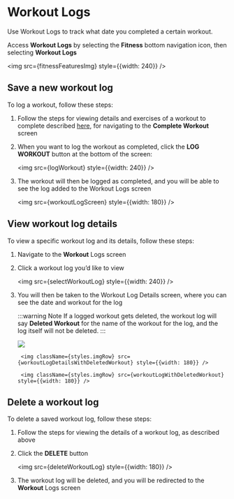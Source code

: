 
# Workout Logs
Use Workout Logs to track what date you completed a certain workout.

Access **Workout Logs** by selecting the **Fitness** bottom navigation icon, then selecting **Workout Logs**

   <img src={fitnessFeaturesImg} style={{width: 240}} />

## Save a new workout log

To log a workout, follow these steps: 

1. Follow the steps for viewing details and exercises of a workout to complete described [here](./custom-workouts#view-and-progress-through-a-workout),
 for navigating to the **Complete Workout** screen 
2. When you want to log the workout as completed, click the **LOG WORKOUT** button at the bottom of the screen: 

    <img src={logWorkout} style={{width: 240}} />
 
 
3. The workout will then be logged as completed, and you will be able to see the log added to the Workout Logs screen  

    <img src={workoutLogScreen} style={{width: 180}} />


## View workout log details
To view a specific workout log and its details, follow these steps: 

1. Navigate to the **Workout** Logs screen 
2. Click a workout log you’d like to view 
 
    <img src={selectWorkoutLog} style={{width: 240}} />
 
3. You will then be taken to the Workout Log Details screen, where you can see the date and workout for the log 

    :::warning Note
        If a logged workout gets deleted, the workout log will say **Deleted 
        Workout** for the name of the workout for the log, and the log itself will not be 
        deleted.
    ::: 

    <div>
        <img className={styles.imgRow} src={workoutLogDetails} style={{width: 180}} />

        <img className={styles.imgRow} src={workoutLogDetailsWithDeletedWorkout} style={{width: 180}} />

        <img className={styles.imgRow} src={workoutLogWithDeletedWorkout} style={{width: 180}} />
    </div>


## Delete a workout log

To delete a saved workout log, follow these steps: 

1. Follow the steps for viewing the details of a workout log, as described above 
2. Click the **DELETE** button 

    <img src={deleteWorkoutLog} style={{width: 180}} />


3. The workout log will be deleted, and you will be redirected to the **Workout** Logs screen